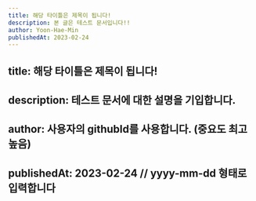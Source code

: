 ```yaml
---
title: 해당 타이틀은 제목이 됩니다!
description: 본 글은 테스트 문서입니다!!
author: Yoon-Hae-Min
publishedAt: 2023-02-24
---
```


## title: 해당 타이틀은 제목이 됩니다!

## description: 테스트 문서에 대한 설명을 기입합니다.

## author: 사용자의 githubId를 사용합니다. (중요도 최고 높음)

## publishedAt: 2023-02-24 // yyyy-mm-dd 형태로 입력합니다
